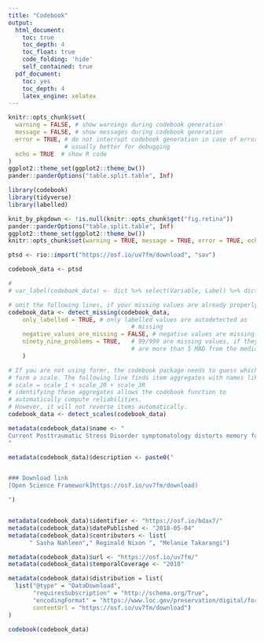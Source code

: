 ```yaml
---
title: "Codebook"
output:
  html_document:
    toc: true
    toc_depth: 4
    toc_float: true
    code_folding: 'hide'
    self_contained: true
  pdf_document:
    toc: yes
    toc_depth: 4
    latex_engine: xelatex
---
```



```r
knitr::opts_chunk$set(
  warning = FALSE, # show warnings during codebook generation
  message = FALSE, # show messages during codebook generation
  error = TRUE, # do not interrupt codebook generation in case of errors,
                # usually better for debugging
  echo = TRUE  # show R code
)
ggplot2::theme_set(ggplot2::theme_bw())
pander::panderOptions("table.split.table", Inf)
```

```r

library(codebook)
library(tidyverse)
library(labelled)

```


```r
knit_by_pkgdown <- !is.null(knitr::opts_chunk$get("fig.retina"))
pander::panderOptions("table.split.table", Inf)
ggplot2::theme_set(ggplot2::theme_bw())
knitr::opts_chunk$set(warning = TRUE, message = TRUE, error = TRUE, echo = TRUE)

ptsd <- rio::import("https://osf.io/uv7fm/download", "sav")

```


```r


codebook_data <- ptsd

# 
# var_label(codebook_data) <- dict %>% select(Variable, Label) %>% dict_to_list()

# omit the following lines, if your missing values are already properly labelled
codebook_data <- detect_missing(codebook_data,
    only_labelled = TRUE, # only labelled values are autodetected as
                                   # missing
    negative_values_are_missing = FALSE, # negative values are missing values
    ninety_nine_problems = TRUE,   # 99/999 are missing values, if they
                                   # are more than 5 MAD from the median
    )

# If you are not using formr, the codebook package needs to guess which items
# form a scale. The following line finds item aggregates with names like this:
# scale = scale_1 + scale_2R + scale_3R
# identifying these aggregates allows the codebook function to
# automatically compute reliabilities.
# However, it will not reverse items automatically.
codebook_data <- detect_scales(codebook_data)
```


```r
metadata(codebook_data)$name <- "
Current Posttraumatic Stress Disorder symptomatology distorts memory for past symptoms
"

metadata(codebook_data)$description <- paste0("


### Download link
[Open Science Framework]https://osf.io/uv7fm/download)

")


metadata(codebook_data)$identifier <- "https://osf.io/bdax7/"
metadata(codebook_data)$datePublished <- "2018-05-04"
metadata(codebook_data)$contributors <- list(
      " Sasha Nahleen"," Reginald Nixon ", "Melanie Takarangi")

metadata(codebook_data)$url <- "https://osf.io/uv7fm/"
metadata(codebook_data)$temporalCoverage <- "2018" 

metadata(codebook_data)$distribution = list(
  list("@type" = "DataDownload",
       "requiresSubscription" = "http://schema.org/True",
       "encodingFormat" = "https://www.loc.gov/preservation/digital/formats/fdd/fdd000469.shtml",
       contentUrl = "https://osf.io/uv7fm/download")
)
```



```r
codebook(codebook_data)
```
